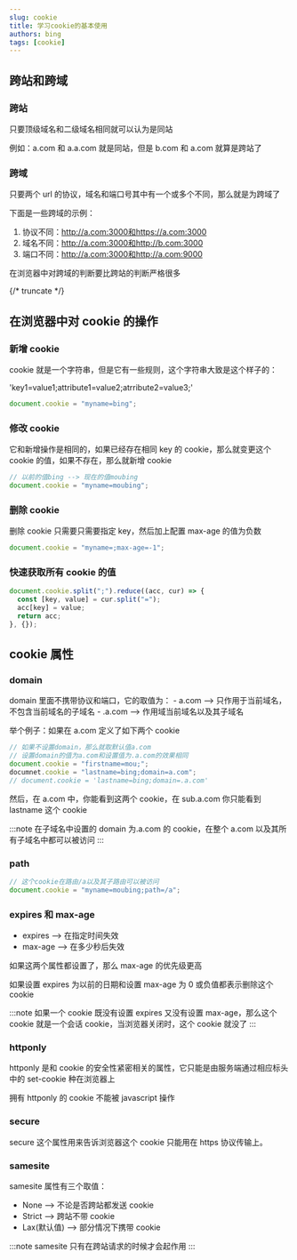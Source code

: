 ```yaml
---
slug: cookie
title: 学习cookie的基本使用
authors: bing
tags: [cookie]
---
```


## 跨站和跨域

### 跨站

只要顶级域名和二级域名相同就可以认为是同站

例如：a.com 和 a.a.com 就是同站，但是 b.com 和 a.com 就算是跨站了

### 跨域

只要两个 url 的协议，域名和端口号其中有一个或多个不同，那么就是为跨域了

下面是一些跨域的示例：

1. 协议不同：http://a.com:3000和https://a.com:3000
2. 域名不同：http://a.com:3000和http://b.com:3000
3. 端口不同：http://a.com:3000和http://a.com:9000

在浏览器中对跨域的判断要比跨站的判断严格很多

{/* truncate */}

## 在浏览器中对 cookie 的操作

### 新增 cookie

cookie 就是一个字符串，但是它有一些规则，这个字符串大致是这个样子的：

'key1=value1;attribute1=value2;atrribute2=value3;'

```js
document.cookie = "myname=bing";
```

### 修改 cookie

它和新增操作是相同的，如果已经存在相同 key 的 cookie，那么就变更这个 cookie 的值，如果不存在，那么就新增 cookie

```js
// 以前的值bing --> 现在的值moubing
document.cookie = "myname=moubing";
```

### 删除 cookie

删除 cookie 只需要只需要指定 key，然后加上配置 max-age 的值为负数

```js
document.cookie = "myname=;max-age=-1";
```

### 快速获取所有 cookie 的值

```js
document.cookie.split(";").reduce((acc, cur) => {
  const [key, value] = cur.split("=");
  acc[key] = value;
  return acc;
}, {});
```

## cookie 属性

### domain

domain 里面不携带协议和端口，它的取值为： - a.com --> 只作用于当前域名，不包含当前域名的子域名 - .a.com --> 作用域当前域名以及其子域名

举个例子：如果在 a.com 定义了如下两个 cookie

```js
// 如果不设置domain，那么就取默认值a.com
// 设置domain的值为a.com和设置值为.a.com的效果相同
document.cookie = "firstname=mou;";
documnet.cookie = "lastname=bing;domain=a.com";
// document.cookie = 'lastname=bing;domain=.a.com'
```

然后，在 a.com 中，你能看到这两个 cookie，在 sub.a.com 你只能看到 lastname 这个 cookie

:::note
在子域名中设置的 domain 为.a.com 的 cookie，在整个 a.com 以及其所有子域名中都可以被访问
:::

### path

```js
// 这个cookie在路由/a以及其子路由可以被访问
document.cookie = "myname=moubing;path=/a";
```

### expires 和 max-age

- expires --> 在指定时间失效
- max-age --> 在多少秒后失效

如果这两个属性都设置了，那么 max-age 的优先级更高

如果设置 expires 为以前的日期和设置 max-age 为 0 或负值都表示删除这个 cookie

:::note
如果一个 cookie 既没有设置 expires 又没有设置 max-age，那么这个 cookie 就是一个会话 cookie，当浏览器关闭时，这个 cookie 就没了
:::

### httponly

httponly 是和 cookie 的安全性紧密相关的属性，它只能是由服务端通过相应标头中的 set-cookie 种在浏览器上

拥有 httponly 的 cookie 不能被 javascript 操作

### secure

secure 这个属性用来告诉浏览器这个 cookie 只能用在 https 协议传输上。

### samesite

samesite 属性有三个取值：

- None --> 不论是否跨站都发送 cookie
- Strict --> 跨站不带 cookie
- Lax(默认值) --> 部分情况下携带 cookie

:::note
samesite 只有在跨站请求的时候才会起作用
:::
